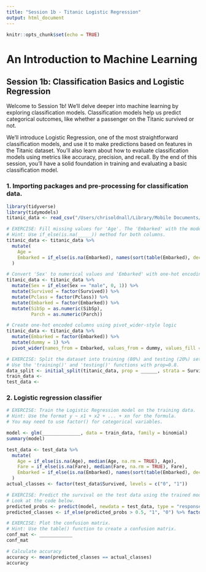 ```yaml
---
title: "Session 1b - Titanic Logistic Regression"
output: html_document
---
```


```r
knitr::opts_chunk$set(echo = TRUE)
```

# An Introduction to Machine Learning
## Session 1b: Classification Basics and Logistic Regression

Welcome to Session 1b! We'll delve deeper into machine learning by exploring classification models. Classification models help us predict categorical outcomes, like whether a passenger on the Titanic survived or not.

We'll introduce Logistic Regression, one of the most straightforward classification models, and use it to make predictions based on features in the Titanic dataset. You'll also learn about how to evaluate classification models using metrics like accuracy, precision, and recall. By the end of this session, you'll have a solid foundation in training and evaluating a basic classification model.

### 1. Importing packages and pre-processing for classification data.

```r
library(tidyverse)
library(tidymodels)
titanic_data <- read_csv("/Users/chrisoldnall/Library/Mobile Documents/com~apple~CloudDocs/Teaching/machine_learning_python/data/titanic_train.csv")
```

```r
# EXERCISE: Fill missing values for 'Age'. The 'Embarked' with the mode is done for you.
# Hint: Use if_else(is.na(_____)) method for both columns.
titanic_data <- titanic_data %>%
  mutate(
    Age = 
    Embarked = if_else(is.na(Embarked), names(sort(table(Embarked), decreasing = TRUE))[1], Embarked)
  )
```

```r
# Convert 'Sex' to numerical values and 'Embarked' with one-hot encoding
titanic_data <- titanic_data %>%
  mutate(Sex = if_else(Sex == "male", 0, 1)) %>%
  mutate(Survived = factor(Survived)) %>%
  mutate(Pclass = factor(Pclass)) %>%
  mutate(Embarked = factor(Embarked)) %>%
  mutate(SibSp = as.numeric(SibSp),
         Parch = as.numeric(Parch))

# Create one-hot encoded columns using pivot_wider-style logic
titanic_data <- titanic_data %>%
  mutate(Embarked = factor(Embarked)) %>%
  mutate(dummy = 1) %>%
  pivot_wider(names_from = Embarked, values_from = dummy, values_fill = 0, names_prefix = "Embarked_")
```

```r
# EXERCISE: Split the dataset into training (80%) and testing (20%) sets.
# Use the 'training()' and 'testing()' functions with prop=0.8.
data_split <- initial_split(titanic_data, prop = ______, strata = Survived)
train_data <- 
test_data <-
```

### 2. Logistic regression classifier

```r
# EXERCISE: Train the Logistic Regression model on the training data.
# Hint: Use the format y ~ x1 + x2 + ... + xn for the formula. 
# You may need to use factor() for categorical variables.

model <- glm(______________, data = train_data, family = binomial)
summary(model)
```

```r
test_data <- test_data %>%
  mutate(
    Age = if_else(is.na(Age), median(Age, na.rm = TRUE), Age),
    Fare = if_else(is.na(Fare), median(Fare, na.rm = TRUE), Fare),
    Embarked = if_else(is.na(Embarked), names(sort(table(Embarked), decreasing = TRUE))[1], Embarked)
  )
actual_classes <- factor(test_data$Survived, levels = c("0", "1"))
```

```r
# EXERCISE: Predict the survival on the test data using the trained model.
# Look at the code below.
predicted_probs <- predict(model, newdata = test_data, type = "response")
predicted_classes <- if_else(predicted_probs > 0.5, "1", "0") %>% factor(levels = c("0", "1"))
```

```r
# EXERCISE: Plot the confusion matrix.
# Hint: Use the table() function to create a confusion matrix.
conf_mat <- ____________
conf_mat
```

```r
# Calculate accuracy
accuracy <- mean(predicted_classes == actual_classes)
accuracy
```